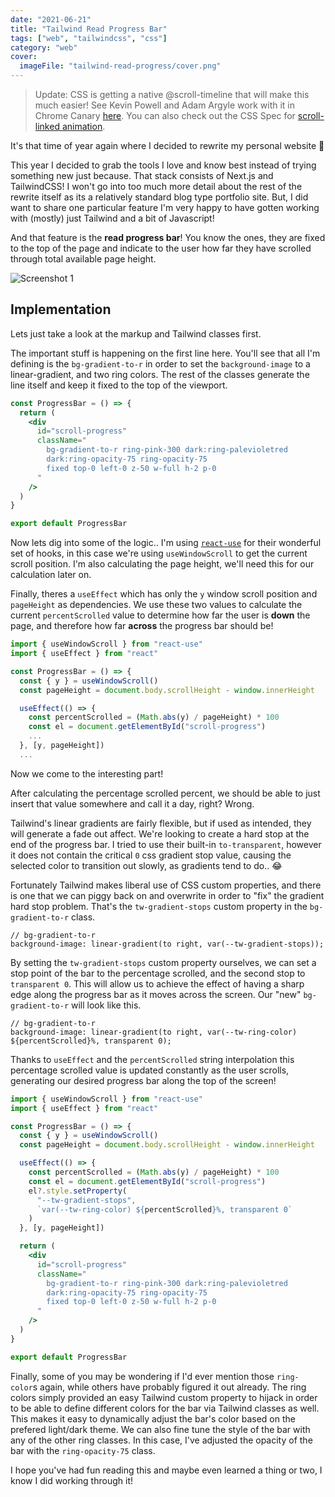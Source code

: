 ```yaml
---
date: "2021-06-21"
title: "Tailwind Read Progress Bar"
tags: ["web", "tailwindcss", "css"]
category: "web"
cover:
  imageFile: "tailwind-read-progress/cover.png"
---
```


> Update: CSS is getting a native @scroll-timeline that will make this much easier! See Kevin Powell and Adam Argyle work with it in Chrome Canary [here](https://www.youtube.com/watch?v=mzKfetD9YrA). You can also check out the CSS Spec for [scroll-linked animation](https://drafts.csswg.org/scroll-animations-1/).

It's that time of year again where I decided to rewrite my personal website 🎉

This year I decided to grab the tools I love and know best instead of trying something new just because. That stack consists of Next.js and TailwindCSS! I won't go into too much more detail about the rest of the rewrite itself as its a relatively standard blog type portfolio site. But, I did want to share one particular feature I'm very happy to have gotten working with (mostly) just Tailwind and a bit of Javascript!

And that feature is the **read progress bar**! You know the ones, they are fixed to the top of the page and indicate to the user how far they have scrolled through total available page height.

![Screenshot 1](/assets/blog/tailwind-read-progress/progress.png)

## Implementation

Lets just take a look at the markup and Tailwind classes first.

The important stuff is happening on the first line here. You'll see that all I'm defining is the `bg-gradient-to-r` in order to set the `background-image` to a linear-gradient, and two ring colors. The rest of the classes generate the line itself and keep it fixed to the top of the viewport.

<CodeEditor title="src/components/ProgressBar.tsx">

```jsx
const ProgressBar = () => {
  return (
    <div
      id="scroll-progress"
      className="
        bg-gradient-to-r ring-pink-300 dark:ring-palevioletred
        dark:ring-opacity-75 ring-opacity-75
        fixed top-0 left-0 z-50 w-full h-2 p-0 
      "
    />
  )
}

export default ProgressBar
```

</CodeEditor>

Now lets dig into some of the logic.. I'm using [`react-use`](https://github.com/streamich/react-use) for their wonderful set of hooks, in this case we're using `useWindowScroll` to get the current scroll position. I'm also calculating the page height, we'll need this for our calculation later on.

Finally, theres a `useEffect` which has only the `y` window scroll position and `pageHeight` as dependencies. We use these two values to calculate the current `percentScrolled` value to determine how far the user is **down** the page, and therefore how far **across** the progress bar should be!

<CodeEditor title="src/components/ProgressBar.tsx">

```jsx
import { useWindowScroll } from "react-use"
import { useEffect } from "react"

const ProgressBar = () => {
  const { y } = useWindowScroll()
  const pageHeight = document.body.scrollHeight - window.innerHeight

  useEffect(() => {
    const percentScrolled = (Math.abs(y) / pageHeight) * 100
    const el = document.getElementById("scroll-progress")
    ...
  }, [y, pageHeight])
  ...
```

</CodeEditor>

Now we come to the interesting part!

After calculating the percentage scrolled percent, we should be able to just insert that value somewhere and call it a day, right? Wrong.

Tailwind's linear gradients are fairly flexible, but if used as intended, they will generate a fade out affect. We're looking to create a hard stop at the end of the progress bar. I tried to use their built-in `to-transparent`, however it does not contain the critical `0` css gradient stop value, causing the selected color to transition out slowly, as gradients tend to do.. 😂

Fortunately Tailwind makes liberal use of CSS custom properties, and there is one that we can piggy back on and overwrite in order to "fix" the gradient hard stop problem. That's the `tw-gradient-stops` custom property in the `bg-gradient-to-r` class.

```
// bg-gradient-to-r
background-image: linear-gradient(to right, var(--tw-gradient-stops));
```

By setting the `tw-gradient-stops` custom property ourselves, we can set a stop point of the bar to the percentage scrolled, and the second stop to `transparent 0`. This will allow us to achieve the effect of having a sharp edge along the progress bar as it moves across the screen. Our "new" `bg-gradient-to-r` will look like this.

```
// bg-gradient-to-r
background-image: linear-gradient(to right, var(--tw-ring-color) ${percentScrolled}%, transparent 0);
```

Thanks to `useEffect` and the `percentScrolled` string interpolation this percentage scrolled value is updated constantly as the user scrolls, generating our desired progress bar along the top of the screen!

<CodeEditor title="src/components/ProgressBar.tsx">

```jsx
import { useWindowScroll } from "react-use"
import { useEffect } from "react"

const ProgressBar = () => {
  const { y } = useWindowScroll()
  const pageHeight = document.body.scrollHeight - window.innerHeight

  useEffect(() => {
    const percentScrolled = (Math.abs(y) / pageHeight) * 100
    const el = document.getElementById("scroll-progress")
    el?.style.setProperty(
      "--tw-gradient-stops",
      `var(--tw-ring-color) ${percentScrolled}%, transparent 0`
    )
  }, [y, pageHeight])

  return (
    <div
      id="scroll-progress"
      className="
        bg-gradient-to-r ring-pink-300 dark:ring-palevioletred
        dark:ring-opacity-75 ring-opacity-75
        fixed top-0 left-0 z-50 w-full h-2 p-0 
      "
    />
  )
}

export default ProgressBar
```

</CodeEditor>

Finally, some of you may be wondering if I'd ever mention those `ring-color`s again, while others have probably figured it out already. The ring colors simply provided an easy Tailwind custom property to hijack in order to be able to define different colors for the bar via Tailwind classes as well. This makes it easy to dynamically adjust the bar's color based on the prefered light/dark theme. We can also fine tune the style of the bar with any of the other ring classes. In this case, I've adjusted the opacity of the bar with the `ring-opacity-75` class.

I hope you've had fun reading this and maybe even learned a thing or two, I know I did working through it!
